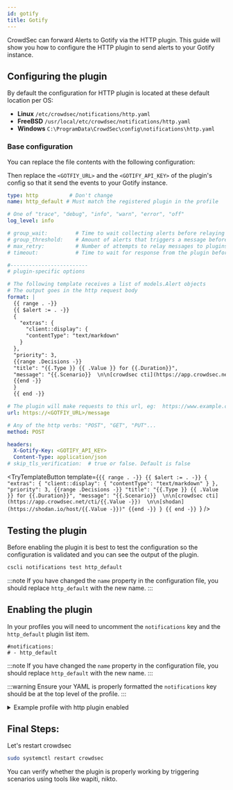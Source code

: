 ```yaml
---
id: gotify
title: Gotify
---
```



CrowdSec can forward Alerts to Gotify via the HTTP plugin. This guide will show you how to configure the HTTP plugin to send alerts to your Gotify instance.

## Configuring the plugin

By default the configuration for HTTP plugin is located at these default location per OS:

- **Linux** `/etc/crowdsec/notifications/http.yaml`
- **FreeBSD** `/usr/local/etc/crowdsec/notifications/http.yaml`
- **Windows** `C:\ProgramData\CrowdSec\config\notifications\http.yaml`

### Base configuration

You can replace the file contents with the following configuration:

Then replace the `<GOTFIY_URL>` and the `<GOTIFY_API_KEY>` of the plugin's config so that it send the events to your Gotify instance.

```yaml
type: http          # Don't change
name: http_default # Must match the registered plugin in the profile

# One of "trace", "debug", "info", "warn", "error", "off"
log_level: info

# group_wait:         # Time to wait collecting alerts before relaying a message to this plugin, eg "30s"
# group_threshold:    # Amount of alerts that triggers a message before <group_wait> has expired, eg "10"
# max_retry:          # Number of attempts to relay messages to plugins in case of error
# timeout:            # Time to wait for response from the plugin before considering the attempt a failure, eg "10s"

#-------------------------
# plugin-specific options

# The following template receives a list of models.Alert objects
# The output goes in the http request body
format: |
  {{ range . -}}
  {{ $alert := . -}}
  {
    "extras": {
      "client::display": {
      "contentType": "text/markdown"
    }
  },
  "priority": 3,
  {{range .Decisions -}}
  "title": "{{.Type }} {{ .Value }} for {{.Duration}}",
  "message": "{{.Scenario}}  \n\n[crowdsec cti](https://app.crowdsec.net/cti/{{.Value -}})  \n\n[shodan](https://shodan.io/host/{{.Value -}})"
  {{end -}}
  }
  {{ end -}}

# The plugin will make requests to this url, eg:  https://www.example.com/
url: https://<GOTFIY_URL>/message

# Any of the http verbs: "POST", "GET", "PUT"...
method: POST

headers:
  X-Gotify-Key: <GOTIFY_API_KEY>
  Content-Type: application/json
# skip_tls_verification:  # true or false. Default is false
```
<TryTemplateButton
  template={`{{ range . -}}
  {{ $alert := . -}}
  {
    "extras": {
      "client::display": {
      "contentType": "text/markdown"
    }
  },
  "priority": 3,
  {{range .Decisions -}}
  "title": "{{.Type }} {{ .Value }} for {{.Duration}}",
  "message": "{{.Scenario}}  \n\n[crowdsec cti](https://app.crowdsec.net/cti/{{.Value -}})  \n\n[shodan](https://shodan.io/host/{{.Value -}})"
  {{end -}}
  }
  {{ end -}}
`}
/>
## Testing the plugin

Before enabling the plugin it is best to test the configuration so the configuration is validated and you can see the output of the plugin. 

```bash
cscli notifications test http_default
```

:::note
If you have changed the `name` property in the configuration file, you should replace `http_default` with the new name.
:::

## Enabling the plugin

In your profiles you will need to uncomment the `notifications` key and the `http_default` plugin list item.

```
#notifications:
# - http_default 
```

:::note
If you have changed the `name` property in the configuration file, you should replace `http_default` with the new name.
:::

:::warning
Ensure your YAML is properly formatted the `notifications` key should be at the top level of the profile.
:::

<details>

<summary>Example profile with http plugin enabled</summary>

```yaml
name: default_ip_remediation
#debug: true
filters:
 - Alert.Remediation == true && Alert.GetScope() == "Ip"
decisions:
 - type: ban
   duration: 4h
#duration_expr: Sprintf('%dh', (GetDecisionsCount(Alert.GetValue()) + 1) * 4)
#highlight-next-line
notifications:
#highlight-next-line
  - http_default
on_success: break
```

</details>

## Final Steps:

Let's restart crowdsec

```bash
sudo systemctl restart crowdsec
```

You can verify whether the plugin is properly working by triggering scenarios using tools like wapiti, nikto.
